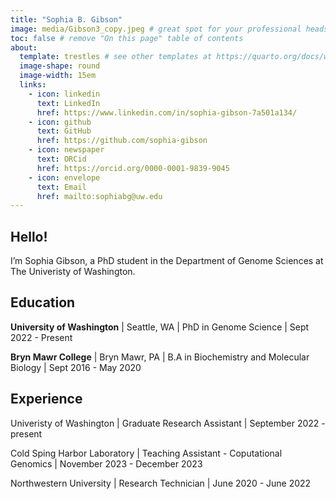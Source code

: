 ```yaml
---
title: "Sophia B. Gibson"
image: media/Gibson3_copy.jpeg # great spot for your professional headshot :) 
toc: false # remove "On this page" table of contents
about: 
  template: trestles # see other templates at https://quarto.org/docs/websites/website-about.html#templates
  image-shape: round
  image-width: 15em
  links:
    - icon: linkedin
      text: LinkedIn
      href: https://www.linkedin.com/in/sophia-gibson-7a501a134/
    - icon: github
      text: GitHub
      href: https://github.com/sophia-gibson
    - icon: newspaper
      text: ORCid
      href: https://orcid.org/0000-0001-9839-9045
    - icon: envelope
      text: Email
      href: mailto:sophiabg@uw.edu
---
```


:::{#hero-heading}

## Hello!

I'm Sophia Gibson, a PhD student in the Department of Genome Sciences at The Univeristy of Washington.

## Education

**University of Washington** | Seattle, WA |
PhD in Genome Science | Sept 2022 - Present

**Bryn Mawr College** | Bryn Mawr, PA |
B.A in Biochemistry and Molecular Biology | Sept 2016 - May 2020

## Experience

Univeristy of Washington | Graduate Research Assistant | September 2022 - present

Cold Sping Harbor Laboratory | Teaching Assistant - Coputational Genomics | November 2023 - December 2023

Northwestern University | Research Technician | June 2020 - June 2022

:::